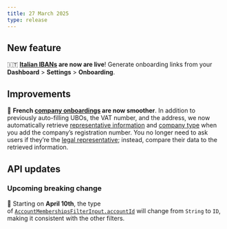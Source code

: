 ```yaml
---
title: 27 March 2025
type: release
---
```


## New feature

🇮🇹 **[Italian IBANs](/topics/accounts/ibans/#local) are now are live**! Generate onboarding links from your **Dashboard** > **Settings** > **Onboarding**.

## Improvements

🐓 **French [company onboardings](/topics/onboarding/company/) are now smoother**. 
In addition to previously auto-filling UBOs, the VAT number, and the address, we now automatically retrieve [representative information](/topics/onboarding/company/#retrieve-data-rep) and [company type](https://api-reference.swan.io/enums/company-type/) when you add the company’s registration number. 
You no longer need to ask users if they’re the [legal representative](https://api-reference.swan.io/enums/type-of-representation/); instead, compare their data to the retrieved information.

## API updates

### Upcoming breaking change

👥 Starting on **April 10th**, the type of [`AccountMembershipsFilterInput.accountId`](https://api-reference.swan.io/inputs/account-memberships-filter-input/#accountmembershipsfilterinputaccountidstring-) will change from `String` to `ID`, making it consistent with the other filters.